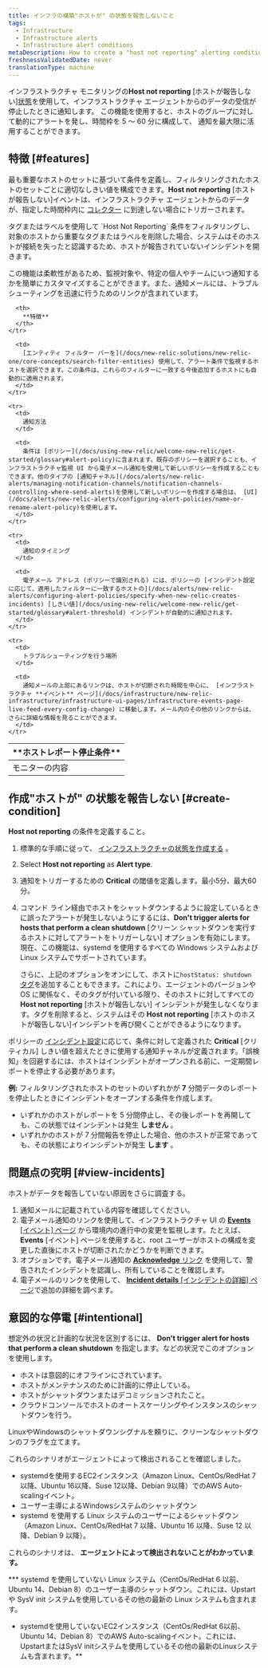 ```yaml
---
title: インフラの構築"ホストが" の状態を報告しないこと
tags:
  - Infrastructure
  - Infrastructure alerts
  - Infrastructure alert conditions
metaDescription: How to create a "host not reporting" alerting condition for infrastructure monitoring.
freshnessValidatedDate: never
translationType: machine
---
```


インフラストラクチャ モニタリングの**Host not reporting** \[ホストが報告しない][状態](/docs/infrastructure/new-relic-infrastructure/configuration/infrastructure-alerts-add-edit-or-view-host-alert-information)を使用して、インフラストラクチャ エージェントからのデータの受信が停止したときに通知します。 この機能を使用すると、ホストのグループに対して動的にアラートを発し、時間枠を 5 ～ 60 分に構成して、 <InlinePopover type="alerts"/>通知を最大限に活用することができます。

## 特徴 [#features]

最も重要なホストのセットに基づいて条件を定義し、フィルタリングされたホストのセットごとに適切なしきい値を構成できます。**Host not reporting** \[ホストが報告しない]イベントは、インフラストラクチャ エージェントからのデータが、指定した時間枠内に [コレクター](/docs/accounts-partnerships/education/getting-started-new-relic/glossary#collector) に到達しない場合にトリガーされます。

<Callout variant="caution">
  タグまたはラベルを使用して `Host Not Reporting` 条件をフィルタリングし、対象のホストから重要なタグまたはラベルを削除した場合、システムはそのホストが接続を失ったと認識するため、ホストが報告されていないインシデントを開きます。
</Callout>

この機能は柔軟性があるため、監視対象や、特定の個人やチームにいつ通知するかを簡単にカスタマイズすることができます。また、通知メールには、トラブルシューティングを迅速に行うためのリンクが含まれています。

<table>
  <thead>
    <tr>
      <th style={{ width: "200px" }}>
        **ホストレポート停止条件**
      </th>

      <th>
        **特徴**
      </th>
    </tr>
  </thead>

  <tbody>
    <tr>
      <td>
        モニターの内容
      </td>

      <td>
        [エンティティ フィルター バーを](/docs/new-relic-solutions/new-relic-one/core-concepts/search-filter-entities) 使用して、アラート条件で監視するホストを選択できます。この条件は、これらのフィルターに一致する今後追加するホストにも自動的に適用されます。
      </td>
    </tr>

    <tr>
      <td>
        通知方法
      </td>

      <td>
        条件は [ポリシー](/docs/using-new-relic/welcome-new-relic/get-started/glossary#alert-policy)に含まれます。既存のポリシーを選択することも、インフラストラクチャ監視 UI から電子メール通知を使用して新しいポリシーを作成することもできます。他のタイプの [通知チャネル](/docs/alerts/new-relic-alerts/managing-notification-channels/notification-channels-controlling-where-send-alerts)を使用して新しいポリシーを作成する場合は、 [UI](/docs/alerts/new-relic-alerts/configuring-alert-policies/name-or-rename-alert-policy)を使用します。
      </td>
    </tr>

    <tr>
      <td>
        通知のタイミング
      </td>

      <td>
        電子メール アドレス (ポリシーで識別される) には、ポリシーの [インシデント設定 に応じて、適用したフィルターに一致するホストの](/docs/alerts/new-relic-alerts/configuring-alert-policies/specify-when-new-relic-creates-incidents) [しきい値](/docs/using-new-relic/welcome-new-relic/get-started/glossary#alert-threshold) インシデントが自動的に通知されます。
      </td>
    </tr>

    <tr>
      <td>
        トラブルシューティングを行う場所
      </td>

      <td>
        通知メールの上部にあるリンクは、ホストが切断された時間を中心に、 [インフラストラクチャ **イベント** ページ](/docs/infrastructure/new-relic-infrastructure/infrastructure-ui-pages/infrastructure-events-page-live-feed-every-config-change) に移動します。メール内のその他のリンクからは、さらに詳細な情報を見ることができます。
      </td>
    </tr>
  </tbody>
</table>

## 作成"ホストが" の状態を報告しない [#create-condition]

**Host not reporting** の条件を定義すること。

1. 標準的な手順に従って、 [インフラストラクチャの状態を作成する](/docs/infrastructure/new-relic-infrastructure/configuration/infrastructure-alerts-add-edit-or-view-host-alert-information) 。

2. Select **Host not reporting** as **Alert type**.

3. 通知をトリガーするための **Critical** の閾値を定義します。最小5分、最大60分。

4. コマンド ライン経由でホストをシャットダウンするように設定しているときに誤ったアラートが発生しないようにするには、**Don't trigger alerts for hosts that perform a clean shutdown** \[クリーン シャットダウンを実行するホストに対してアラートをトリガーしない] オプションを有効にします。現在、この機能は、systemd を使用するすべての Windows システムおよび Linux システムでサポートされています。

   <Callout variant="tip">さらに、上記のオプションをオンにして、ホストに`hostStatus: shutdown` [タグ](/docs/new-relic-one/use-new-relic-one/core-concepts/use-tags-help-organize-find-your-data/)を追加することもできます。これにより、エージェントのバージョンや OS に関係なく、そのタグが付いている限り、そのホストに対してすべての **Host not reporting** \[ホストが報告しない] インシデントが発生しなくなります。タグを削除すると、システムはその **Host not reporting** \[ホストのホストが報告しない]インシデントを再び開くことができるようになります。</Callout>

ポリシーの [インシデント設定](/docs/alerts/new-relic-alerts/configuring-alert-policies/specify-when-new-relic-creates-incidents)に応じて、条件に対して定義された **Critical** \[クリティカル] しきい値を超えたときに使用する通知チャネルが定義されます。「誤検知」を回避するには、ホストはインシデントがオープンされる前に、一定期間レポートを停止する必要があります。

**例:** フィルタリングされたホストのセットのいずれかが **7** 分間データのレポートを停止したときにインシデントをオープンする条件を作成します。

* いずれかのホストがレポートを 5 分間停止し、その後レポートを再開しても、この状態ではインシデントは発生 **しません** 。
* いずれかのホストが 7 分間報告を停止した場合、他のホストが正常であっても、その状態によりインシデントが発生 **します** 。

## 問題点の究明 [#view-incidents]

ホストがデータを報告していない原因をさらに調査する。

1. 通知メールに記載されている内容を確認してください。
2. 電子メール通知のリンクを使用して、インフラストラクチャ UI の [**Events** \[イベント\] ページ](/docs/infrastructure/new-relic-infrastructure/infrastructure-ui-pages/infrastructure-events-page-live-feed-every-config-change) から環境内の進行中の変更を監視します。たとえば、 **Events** \[イベント] ページを使用すると、root ユーザーがホストの構成を変更した直後にホストが切断されたかどうかを判断できます。
3. オプションです。電子メール通知の [**Acknowledge** リンク](/docs/alerts/new-relic-alerts/reviewing-alert-incidents/acknowledge-alert-incidents) を使用して、警告されたインシデントを認識し、所有していることを確認します。
4. 電子メールのリンクを使用して、 [**Incident details** \[インシデントの詳細\] ページ](/docs/alerts-applied-intelligence/new-relic-alerts/alert-incidents/view-event-details-incidents)で追加の詳細を調べます。

## 意図的な停電 [#intentional]

想定外の状況と計画的な状況を区別するには、 **Don't trigger alert for hosts that perform a clean shutdown** を指定します。などの状況でこのオプションを使用します。

* ホストは意図的にオフラインにされています。
* ホストがメンテナンスのために計画的に停止している。
* ホストがシャットダウンまたはデコミッションされたこと。
* クラウドコンソールでホストのオートスケーリングやインスタンスのシャットダウンを行う。

LinuxやWindowsのシャットダウンシグナルを頼りに、クリーンなシャットダウンのフラグを立てます。

これらのシナリオがエージェントによって検出されることを確認しました。

* systemdを使用するEC2インスタンス（Amazon Linux、CentOs/RedHat 7以降、Ubuntu 16以降、Suse 12以降、Debian 9以降）でのAWS Auto-scalingイベント。
* ユーザー主導によるWindowsシステムのシャットダウン
* systemd を使用する Linux システムのユーザーによるシャットダウン（Amazon Linux、CentOs/RedHat 7 以降、Ubuntu 16 以降、Suse 12 以降、Debian 9 以降）。

これらのシナリオは、 **エージェントによって検出されないことがわかっています。**

*** systemd を使用していない Linux システム（CentOs/RedHat 6 以前、Ubuntu 14、Debian 8）のユーザー主導のシャットダウン。これには、Upstart や SysV init システムを使用しているその他の最新の Linux システムも含まれます。
* systemdを使用していないEC2インスタンス（CentOs/RedHat 6以前、Ubuntu 14、Debian 8）でのAWS Auto-scalingイベント。これには、UpstartまたはSysV initシステムを使用しているその他の最新のLinuxシステムも含まれます。**
